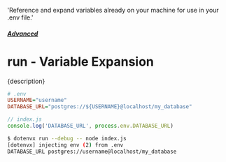   'Reference and expand variables already on your machine for use in your .env file.'

##### [Advanced](/docs/advanced)
# run - Variable Expansion

<p className="lead">{description}</p>

```ini
# .env
USERNAME="username"
DATABASE_URL="postgres://${USERNAME}@localhost/my_database"
```

```js
// index.js
console.log('DATABASE_URL', process.env.DATABASE_URL)
```

```sh
$ dotenvx run --debug -- node index.js
[dotenvx] injecting env (2) from .env
DATABASE_URL postgres://username@localhost/my_database
```
